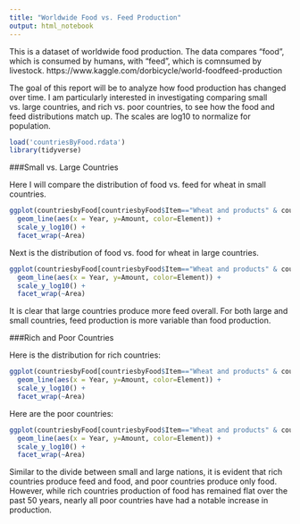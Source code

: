 ```yaml
---
title: "Worldwide Food vs. Feed Production"
output: html_notebook
---
```


This is a dataset of worldwide food production. The data compares "food", which is consumed by humans, with "feed", which is comnsumed by livestock.
https://www.kaggle.com/dorbicycle/world-foodfeed-production

The goal of this report will be to analyze how food production has changed over time. I am particularly interested in investigating comparing small vs. large countries, and rich vs. poor countries, to see how the food and feed distributions match up. The scales are log10 to normalize for population.

```r
load('countriesByFood.rdata')
library(tidyverse)
```



###Small vs. Large Countries


Here I will compare the distribution of food vs. feed for wheat in small countries.
```r
ggplot(countriesbyFood[countriesbyFood$Item=="Wheat and products" & countriesbyFood$pop < 5000000,]) +
  geom_line(aes(x = Year, y=Amount, color=Element)) +
  scale_y_log10() +
  facet_wrap(~Area)
```


Next is the distribution of food vs. food for wheat in large countries.
```r
ggplot(countriesbyFood[countriesbyFood$Item=="Wheat and products" & countriesbyFood$pop > 25000000,]) +
  geom_line(aes(x = Year, y=Amount, color=Element)) +
  scale_y_log10() +
  facet_wrap(~Area)
```
It is clear that large countries produce more feed overall. For both large and small countries, feed production is more variable than food production.

###Rich and Poor Countries

Here is the distribution for rich countries:

```r
ggplot(countriesbyFood[countriesbyFood$Item=="Wheat and products" & countriesbyFood$INCOME_GRP == 1,]) +
  geom_line(aes(x = Year, y=Amount, color=Element)) +
  scale_y_log10() +
  facet_wrap(~Area)
```
Here are the poor countries:

```r
ggplot(countriesbyFood[countriesbyFood$Item=="Wheat and products" & countriesbyFood$INCOME_GRP == 5,]) +
  geom_line(aes(x = Year, y=Amount, color=Element)) +
  scale_y_log10() +
  facet_wrap(~Area)
```
Similar to the divide between small and large nations, it is evident that rich countries produce feed and food, and poor countries produce only food. However, while rich countries production of food has remained flat over the past 50 years, nearly all poor countries have had a notable increase in production.


